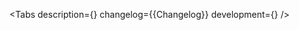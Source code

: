 

<Meta of={Stories} />

<ComponentHeader
    name='Notification'
    children='Информирует пользователя о текущем состоянии операций или сообщает пользователю о результате выполнения его команды. Не имеет мобильной версии.'
/>

<Tabs
    description={<Description />}
    changelog={<Markdown>{Changelog}</Markdown>}
    development={<Development />}
/>
